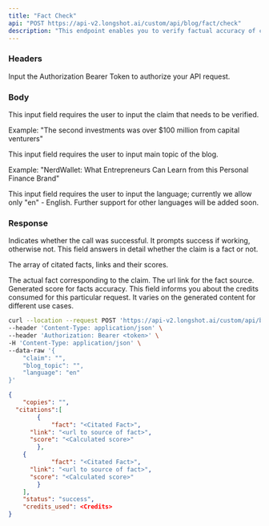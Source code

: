 ```yaml
---
title: "Fact Check"
api: "POST https://api-v2.longshot.ai/custom/api/blog/fact/check"
description: "This endpoint enables you to verify factual accuracy of content."
---
```


### Headers

<ParamField header="Authorization" type="string" placeholder="Bearer <Secret Token>" required>
  Input the Authorization Bearer Token to authorize your API request.
</ParamField>

### Body

<ParamField body="claim" type="string" required>
  This input field requires the user to input the claim that needs to be verified.
  
  Example:
  "The second investments was over $100 million from capital venturers"
</ParamField>

<ParamField body="blog_topic" type="string" required>
  This input field requires the user to input main topic of the blog.
  
  Example: 
  "NerdWallet: What Entrepreneurs Can Learn from this Personal Finance Brand"
</ParamField>

<ParamField body="blog_topic" type="string" default="en" required>
  This input field requires the user to input the language; currently we allow only "en" - English.
  Further support for other languages will be added soon.
  
</ParamField>

### Response

<ResponseField name="status" type="string">
  Indicates whether the call was successful. It prompts success if working, otherwise not.
</ResponseField>

<ResponseField name="copies" type="string">
  This field answers in detail whether the claim is a fact or not.
</ResponseField>

<ResponseField name="citations" type="object">

The array of citated facts, links and their scores.

<Expandable title="Toggle object">

<ResponseField name="fact" type="string">
  The actual fact corresponding to the claim.
</ResponseField>

<ResponseField name="link" type="url">
  The url link for the fact source.
</ResponseField>

<ResponseField name="score" type="number">
  Generated score for facts accuracy.
</ResponseField>

</Expandable>

</ResponseField>

<ResponseField name="credits_used" type="number">
  This field informs you about the credits consumed for this particular request. It varies on the generated content for different use cases.
</ResponseField>

<RequestExample>

```bash Example Request
curl --location --request POST 'https://api-v2.longshot.ai/custom/api/blog/fact/check' \
--header 'Content-Type: application/json' \
--header 'Authorization: Bearer <token>' \
-H 'Content-Type: application/json' \
--data-raw '{
    "claim": "",
    "blog_topic": "",
    "language": "en"
}'
```

</RequestExample>

<ResponseExample>

```json Response
{
	"copies": "",
  "citations":[
		{
			"fact": "<Citated Fact>",
      "link": "<url to source of fact>",
      "score": "<Calculated score>"
		},
    {
			"fact": "<Citated Fact>",
      "link": "<url to source of fact>",
      "score": "<Calculated score>"
		}
	],
	"status": "success",
	"credits_used": <Credits>
}
```

</ResponseExample>
